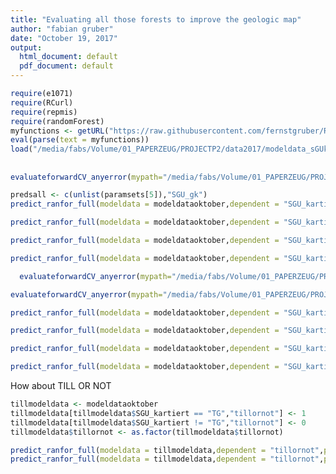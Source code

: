 ```yaml
---
title: "Evaluating all those forests to improve the geologic map"
author: "fabian gruber"
date: "October 19, 2017"
output:
  html_document: default
  pdf_document: default
---
```


```r
require(e1071)
require(RCurl)
require(repmis)
require(randomForest)
myfunctions <- getURL("https://raw.githubusercontent.com/fernstgruber/Rstuff/master/fabiansandrossitersfunctions.R", ssl.verifypeer = FALSE)
eval(parse(text = myfunctions))
load("/media/fabs/Volume/01_PAPERZEUG/PROJECTP2/data2017/modeldata_sGUkartiert.RData")
```

## 


```r
evaluateforwardCV_anyerror(mypath="/media/fabs/Volume/01_PAPERZEUG/PROJECTP2/data2017/temprdata/ranfor_fw_5fold_6p_SGU_kartiert_allpreds/",kk=1:5,endround = 6,error = "cverror",geheim = "geheimerprederror",yrange=c(0,0.6))

```

```r
predsall <- c(unlist(paramsets[5]),"SGU_gk")
predict_ranfor_full(modeldata = modeldataoktober,dependent = "SGU_kartiert",predictors = predsall,doreturn = F,pset=5,altdata=modeldataoktober,kappasum = T)
```

```r
predict_ranfor_full(modeldata = modeldataoktober,dependent = "SGU_kartiert",predictors = c("SGU_gk","vectorruggedness_hr_ws51"),doreturn = F,pset=5,altdata=modeldataoktober,kappasum = T)
```

```r
predict_ranfor_full(modeldata = modeldataoktober,dependent = "SGU_kartiert",predictors = c("SGU_gk","slope_DTM_50m_avg_ws9_50m"),doreturn = F,pset=5,altdata=modeldataoktober,kappasum = T)
```

```r
predict_ranfor_full(modeldata = modeldataoktober,dependent = "SGU_kartiert",predictors = c("SGU_gk","DiurnalAnisotropicHeating_10m","vectorruggedness_hr_ws41","VerticalDistancetoChannelNetwork_10m"),doreturn = F,pset=5,altdata=modeldataoktober,kappasum = T)
```

```r
  evaluateforwardCV_anyerror(mypath="/media/fabs/Volume/01_PAPERZEUG/PROJECTP2/data2017/temprdata/ranfor_fw_5fold_5p_SGU_kartiert_localterrain/",kk=1:4,endround = 5,error = "cverror",geheim = "geheimerprederror",yrange=c(0,0.6))
```









```r
evaluateforwardCV_anyerror(mypath="/media/fabs/Volume/01_PAPERZEUG/PROJECTP2/data2017/temprdata/ranfor_fw_5fold_6p_SGU_kartiert_roughness//",kk=1:5,endround = 6,error = "cverror",geheim = "geheimerprederror",yrange=c(0,0.6))
```

```r
predict_ranfor_full(modeldata = modeldataoktober,dependent = "SGU_kartiert",predictors = c("SGU_gk","TRI_hr_ws9"),doreturn = F,pset=3,altdata=modeldataoktober,kappasum = T)
```

```r
predict_ranfor_full(modeldata = modeldataoktober,dependent = "SGU_kartiert",predictors = c("SGU_gk","TRI_hr_ws38"),doreturn = F,pset=3,altdata=modeldataoktober,kappasum = T)
```

```r
predict_ranfor_full(modeldata = modeldataoktober,dependent = "SGU_kartiert",predictors = c("SGU_gk","vectorruggedness_hr_ws57","TRI_hr_ws31"),doreturn = F,pset=3,altdata=modeldataoktober,kappasum = T)
```

```r
predict_ranfor_full(modeldata = modeldataoktober,dependent = "SGU_kartiert",predictors = c("SGU_gk","TRI_hr_ws9","geom_hr_L50m_fl10_rplipmps_UE_hr_20cells_hr"),doreturn = F,pset=3,altdata=modeldataoktober,kappasum = T)
```

How about TILL OR NOT
```r
tillmodeldata <- modeldataoktober
tillmodeldata[tillmodeldata$SGU_kartiert == "TG","tillornot"] <- 1
tillmodeldata[tillmodeldata$SGU_kartiert != "TG","tillornot"] <- 0
tillmodeldata$tillornot <- as.factor(tillmodeldata$tillornot)

predict_ranfor_full(modeldata = tillmodeldata,dependent = "tillornot",predictors = c("SGU_gk","TRI_hr_ws9","geom_hr_L50m_fl10_rplipmps_UE_hr_20cells_hr"),doreturn = F,pset=3,altdata=tillmodeldata,kappasum = T)
predict_ranfor_full(modeldata = tillmodeldata,dependent = "tillornot",predictors = c("SGU_gk","TRI_hr_ws40","vectorruggedness_hr_ws41"),doreturn = F,pset=3,altdata=tillmodeldata,kappasum = T)

```
